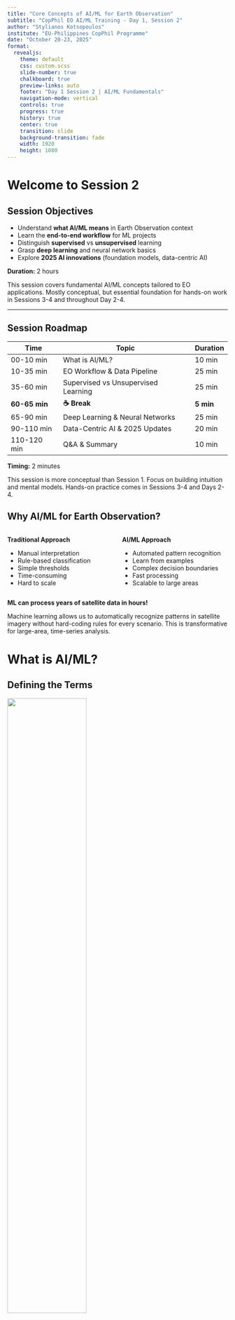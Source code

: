 ```yaml
---
title: "Core Concepts of AI/ML for Earth Observation"
subtitle: "CopPhil EO AI/ML Training - Day 1, Session 2"
author: "Stylianos Kotsopoulos"
institute: "EU-Philippines CopPhil Programme"
date: "October 20-23, 2025"
format:
  revealjs:
    theme: default
    css: custom.scss
    slide-number: true
    chalkboard: true
    preview-links: auto
    footer: "Day 1 Session 2 | AI/ML Fundamentals"
    navigation-mode: vertical
    controls: true
    progress: true
    history: true
    center: true
    transition: slide
    background-transition: fade
    width: 1920
    height: 1080
---
```


# Welcome to Session 2 {background-color="#1e3a8a"}

## Session Objectives

::: {.incremental}
- Understand **what AI/ML means** in Earth Observation context
- Learn the **end-to-end workflow** for ML projects
- Distinguish **supervised** vs **unsupervised** learning
- Grasp **deep learning** and neural network basics
- Explore **2025 AI innovations** (foundation models, data-centric AI)
:::

::: {.fragment}
**Duration:** 2 hours
:::

::: {.notes}
This session covers fundamental AI/ML concepts tailored to EO applications. Mostly conceptual, but essential foundation for hands-on work in Sessions 3-4 and throughout Day 2-4.
:::

---

## Session Roadmap

| Time | Topic | Duration |
|------|-------|----------|
| 00-10 min | What is AI/ML? | 10 min |
| 10-35 min | EO Workflow & Data Pipeline | 25 min |
| 35-60 min | Supervised vs Unsupervised Learning | 25 min |
| **60-65 min** | **☕ Break** | **5 min** |
| 65-90 min | Deep Learning & Neural Networks | 25 min |
| 90-110 min | Data-Centric AI & 2025 Updates | 20 min |
| 110-120 min | Q&A & Summary | 10 min |

::: {.notes}
**Timing:** 2 minutes

This session is more conceptual than Session 1. Focus on building intuition and mental models. Hands-on practice comes in Sessions 3-4 and Days 2-4.
:::

## Why AI/ML for Earth Observation?

::: {.columns}
::: {.column width="50%"}
**Traditional Approach**

- Manual interpretation
- Rule-based classification
- Simple thresholds
- Time-consuming
- Hard to scale
:::

::: {.column width="50%"}
**AI/ML Approach**

- Automated pattern recognition
- Learn from examples
- Complex decision boundaries
- Fast processing
- Scalable to large areas
:::
:::

::: {.fragment}
**ML can process years of satellite data in hours!**
:::

::: {.notes}
Machine learning allows us to automatically recognize patterns in satellite imagery without hard-coding rules for every scenario. This is transformative for large-area, time-series analysis.
:::

# What is AI/ML? {background-color="#0f766e"}

## Defining the Terms

![](/images/ai_ml_dl_venn.png){fig-align="center" width="60%"}

::: {.incremental}
- **Artificial Intelligence (AI):** Broad field of making machines "smart"
- **Machine Learning (ML):** Subset of AI where algorithms learn from data
- **Deep Learning (DL):** Subset of ML using neural networks with many layers
:::

::: {.notes}
AI is the broadest term. Machine Learning is a subset where computer algorithms learn patterns from data without being explicitly programmed. Deep Learning uses neural networks.
:::

## Machine Learning in Simple Terms

::: {.columns}
::: {.column width="50%"}
**Traditional Programming**

```
Rules + Data → Results
```

- Programmer writes explicit rules
- Fixed logic
- Hard to handle complexity
:::

::: {.column width="50%"}
**Machine Learning**

```
Data + Results → Rules
```

- Algorithm learns rules from examples
- Adaptive
- Handles complex patterns
:::
:::

::: {.notes}
In traditional programming, we tell computers what to do step-by-step. In ML, we show examples and the algorithm figures out the pattern.
:::

## ML in Earth Observation Context

::: {.columns}
::: {.column width="50%"}
**Example: Forest vs Non-Forest**

**Traditional:**

```
IF NDVI > 0.6 THEN Forest
ELSE Non-Forest
```

Simple, but breaks easily
:::

::: {.column width="50%"}
**Machine Learning:**

- Show 1000 examples of forest pixels
- Show 1000 examples of non-forest
- Algorithm learns complex patterns
- Works in diverse conditions
:::
:::

![](/images/ml_classification_example.jpg){fig-align="center" width="60%"}

::: {.notes}
A simple NDVI threshold might work in one region but fail in another. ML can learn the nuanced patterns that distinguish forest from non-forest across different conditions.
:::

# The AI/ML Workflow for EO {background-color="#0f766e"}

## End-to-End ML Workflow

![](/images/ml_workflow.png){fig-align="center" width="90%"}

::: {.notes}
This is the typical workflow for any ML project in Earth Observation. Understanding these steps is crucial for successful implementation.
:::

## Step 1: Problem Definition

::: {.columns}
::: {.column width="50%"}
**Key Questions**

- What exactly are we trying to achieve?
- What decisions will this support?
- What level of accuracy is needed?
- What resources are available?
:::

::: {.column width="50%"}
**EO Examples**

- Map rice paddy extent
- Detect flooded areas after typhoon
- Classify land cover types
- Estimate crop yield
- Monitor deforestation
:::
:::

::: {.fragment}
**Clear problem definition = 50% of success**
:::

::: {.notes}
Being clear on the question helps design the solution. "We want to classify land cover in Palawan" is much more actionable than "We want to use AI."
:::

## Step 2: Data Acquisition

::: {.columns}
::: {.column width="50%"}
**Satellite Imagery**

- Sentinel-1/2 (covered in Session 1!)
- Landsat
- Planet
- High-resolution commercial
- Multiple dates/seasons
:::

::: {.column width="50%"}
**Ground Truth / Labels**

- Field surveys
- GPS points
- Existing maps
- Photo interpretation
- Expert knowledge
:::
:::

::: {.fragment}
**Challenge:** Getting quality labels is often hardest part
:::

::: {.notes}
Data acquisition includes both satellite images and the ground truth labels needed to train supervised models. The quality and quantity of labels directly impact model performance.
:::

## Step 3: Data Preprocessing

::: {.incremental}
**For Satellite Imagery:**

- Atmospheric correction (use Level-2A!)
- Cloud masking
- Geometric correction
- Radiometric calibration
- Co-registration (multiple sensors)
- Temporal compositing
:::

::: {.fragment}
**"Garbage In, Garbage Out"** - preprocessing matters!
:::

::: {.notes}
Well-prepared input data is crucial. Even the best model will fail if fed cloudy, misaligned, or uncorrected images.
:::

## Preprocessing Example

::: {.columns}
::: {.column width="50%"}
**Before Preprocessing**

![](/images/before_preprocessing.jpg){width="100%"}

- Clouds present
- Atmospheric haze
- Different dates
:::

::: {.column width="50%"}
**After Preprocessing**

![](/images/after_preprocessing.jpg){width="100%"}

- Clouds masked
- Atmospherically corrected
- Temporal composite
:::
:::

::: {.notes}
Preprocessing transforms raw satellite data into analysis-ready products. This often involves cloud masking and creating composites.
:::

## Step 4: Feature Engineering

::: {.columns}
::: {.column width="50%"}
**What are Features?**

- Input variables for the model
- Derived from raw data
- Informative for the task
:::

::: {.column width="50%"}
**EO Features**

- Spectral bands (Blue, Red, NIR, etc.)
- Spectral indices (NDVI, NDWI)
- Texture measures
- Temporal statistics
- Topography (elevation, slope)
:::
:::

::: {.fragment}
**Deep Learning:** Often learns features automatically!
:::

::: {.notes}
For traditional ML like Random Forest, we engineer features. For deep learning, the network learns features automatically from raw pixels.
:::

## Common EO Features

| **Feature Type** | **Examples** | **What They Capture** |
|------------------|--------------|------------------------|
| **Spectral Bands** | B2, B3, B4, B8 | Reflectance at different wavelengths |
| **Vegetation Indices** | NDVI, EVI, SAVI | Vegetation health, density |
| **Water Indices** | NDWI, MNDWI | Water presence, moisture |
| **Texture** | GLCM variance, entropy | Spatial patterns |
| **Temporal** | Mean, std over time | Phenology, seasonality |
| **Topographic** | Elevation, slope, aspect | Terrain characteristics |

::: {.notes}
Different features highlight different aspects of the landscape. Vegetation indices emphasize green biomass, water indices highlight water bodies, etc.
:::

## Step 5: Model Selection & Training

::: {.columns}
::: {.column width="50%"}
**Model Selection**

Choose based on:

- Problem type (classification vs regression)
- Data size
- Interpretability needs
- Computational resources
:::

::: {.column width="50%"}
**Common EO Models**

- Random Forest
- Support Vector Machines
- Convolutional Neural Networks
- U-Net (segmentation)
- Recurrent networks (time series)
:::
:::

::: {.notes}
Model choice depends on your specific problem, available data, and resources. We'll cover Random Forest on Day 2 and CNNs on Day 3.
:::

## Training Process

![](/images/training_process.png){fig-align="center" width="75%"}

::: {.incremental}
1. **Split data:** Training set (70-80%) & Validation set (20-30%)
2. **Feed training data** to model
3. **Model learns patterns** by adjusting internal parameters
4. **Validate** on unseen validation data
5. **Iterate:** Adjust model or data if needed
:::

::: {.notes}
Training involves feeding labeled examples to the model. The model adjusts its internal parameters to minimize errors on the training data.
:::

## Step 6: Validation & Evaluation

::: {.columns}
::: {.column width="50%"}
**Why Validate?**

- Ensure model generalizes
- Detect overfitting
- Compare different models
- Build confidence
:::

::: {.column width="50%"}
**Evaluation Metrics**

- Overall Accuracy
- Confusion Matrix
- Precision & Recall
- F1-Score
- Kappa coefficient
:::
:::

::: {.fragment}
**Use independent test data - never validate on training data!**
:::

::: {.notes}
Rigorous validation using held-out data ensures the model works on new, unseen examples - not just memorizing training data.
:::

## Confusion Matrix Example

![](/images/confusion_matrix.png){fig-align="center" width="60%"}

::: {.columns}
::: {.column width="50%"}
**What it shows:**

- True Positives (correct predictions)
- False Positives (type I error)
- False Negatives (type II error)
- True Negatives
:::

::: {.column width="50%"}
**Derived Metrics:**

- Precision = TP / (TP + FP)
- Recall = TP / (TP + FN)
- Accuracy = (TP + TN) / Total
:::
:::

::: {.notes}
The confusion matrix shows where your model is making mistakes. This helps identify which classes are being confused.
:::

## Step 7: Deployment

::: {.columns}
::: {.column width="50%"}
**Deployment Options**

- Generate full maps
- Near real-time monitoring
- Operational pipelines
- Decision support systems
- Web applications
:::

::: {.column width="50%"}
**Considerations**

- Model retraining schedule
- Computational requirements
- User interface
- Data updates
- Maintenance plan
:::
:::

::: {.notes}
If the model is satisfactory, deploy it for operational use. This might mean generating maps for entire regions or setting up automatic processing of new satellite images.
:::

## Workflow is Iterative

![](/images/iterative_workflow.png){fig-align="center" width="70%"}

::: {.incremental}
- **Poor validation?** → Go back to data acquisition or model selection
- **New data available?** → Retrain model
- **Requirements change?** → Redefine problem
- **Continuous improvement** is key
:::

::: {.notes}
Real projects are iterative. You often loop back: if validation is poor, you might need more data, different features, or a different model.
:::

# Types of Machine Learning {background-color="#1e3a8a"}

## Main ML Paradigms

![](/images/ml_types.png){fig-align="center" width="75%"}

::: {.incremental}
1. **Supervised Learning** (most common in EO)
2. **Unsupervised Learning** (exploratory analysis)
3. **Semi-supervised Learning** (combines both)
4. **Reinforcement Learning** (less common in EO)
:::

::: {.notes}
We'll focus on supervised and unsupervised learning as these are most relevant for Earth Observation applications.
:::

# Supervised Learning {background-color="#0f766e"}

## What is Supervised Learning?

::: {.columns}
::: {.column width="50%"}
**Definition**

- Learning from **labeled data**
- Known input-output pairs
- Model learns mapping from inputs to outputs
- Like learning with an answer key
:::

::: {.column width="50%"}
![](/images/supervised_learning.png){width="100%"}
:::
:::

::: {.fragment}
**Requires ground truth labels for training**
:::

::: {.notes}
Supervised learning is the most common in EO. The algorithm is given examples with known outcomes (labels) and learns to predict labels for new, unseen data.
:::

## Two Types of Supervised Learning

::: {.columns}
::: {.column width="50%"}
**Classification**

- Predict **categorical** labels
- Discrete classes
- Example outputs: "Forest", "Water", "Urban"

![](/images/classification.jpg){width="100%"}
:::

::: {.column width="50%"}
**Regression**

- Predict **continuous** values
- Numeric outputs
- Example outputs: 25.3 tons/hectare, 15.2°C

![](/images/regression.jpg){width="100%"}
:::
:::

::: {.notes}
Classification assigns data to categories. Regression predicts numeric values. Both require labeled training data.
:::

## Classification Examples in EO

::: {.columns}
::: {.column width="50%"}
**Land Cover Classification**

![](/images/land_cover_classification.jpg){width="100%"}

- Forest, agriculture, urban, water
- Pixel-wise or object-based
- Multi-class problem
:::

::: {.column width="50%"}
**Crop Type Mapping**

![](/images/crop_type_map.jpg){width="100%"}

- Rice, corn, sugarcane
- Seasonal patterns important
- Supports agricultural planning
:::
:::

::: {.notes}
Land cover classification is the classic EO supervised learning task. Each pixel or region is assigned to a class like forest, water, or urban.
:::

## Regression Examples in EO

::: {.columns}
::: {.column width="50%"}
**Biomass Estimation**

![](/images/biomass_estimation.jpg){width="100%"}

- Predict tons of biomass per hectare
- Important for carbon accounting
- Uses SAR and optical data
:::

::: {.column width="50%"}
**Crop Yield Prediction**

![](/images/yield_prediction.jpg){width="100%"}

- Predict tons per hectare
- Seasonal NDVI time series
- Supports food security planning
:::
:::

::: {.notes}
Regression tasks predict continuous values like biomass density, crop yield, soil moisture, or sea surface temperature from satellite data.
:::

## Common Supervised Algorithms

| **Algorithm** | **Strengths** | **EO Applications** |
|---------------|---------------|---------------------|
| **Random Forest** | Handles high dimensions, robust | Land cover, crop classification |
| **SVM** | Effective in high dimensions | Binary classification, change detection |
| **Neural Networks** | Learns complex patterns | Image classification, segmentation |
| **Decision Trees** | Interpretable | Quick classifications |
| **k-NN** | Simple, non-parametric | Local classifications |

::: {.notes}
Different algorithms have different strengths. Random Forest is popular in EO for its robustness and ability to handle many features.
:::

## Supervised Learning Requirements

::: {.incremental}
**Essential:**

1. **Training data** with known labels
2. **Representative samples** covering all classes
3. **Sufficient quantity** (varies by algorithm)
4. **Quality labels** (accurate, consistent)
5. **Independent validation** data
:::

::: {.fragment}
**Challenge:** Getting quality labels is often the bottleneck!
:::

::: {.notes}
Supervised learning needs ground truth. For land cover, this might be field surveys, GPS points, or careful photo interpretation. Quality matters more than quantity!
:::

# Unsupervised Learning {background-color="#0f766e"}

## What is Unsupervised Learning?

::: {.columns}
::: {.column width="50%"}
**Definition**

- Learning from **unlabeled data**
- No known outputs
- Discover hidden patterns
- Like sorting without instructions
:::

::: {.column width="50%"}
![](/images/unsupervised_learning.png){width="100%"}
:::
:::

::: {.fragment}
**Useful for exploratory analysis and finding structure**
:::

::: {.notes}
Unsupervised learning finds patterns or groupings inherent in the data without being told what to look for.
:::

## Clustering: Main Unsupervised Technique

![](/images/clustering_example.png){fig-align="center" width="70%"}

::: {.incremental}
- **Group similar pixels** based on spectral characteristics
- Algorithm decides number of clusters (or you specify)
- **Analyst interprets** what each cluster means
- Example: "Cluster 3 looks like water, Cluster 7 looks like forest"
:::

::: {.notes}
K-means clustering is a common unsupervised method. It groups pixels with similar reflectance, but you have to interpret what those groups mean.
:::

## Unsupervised EO Applications

::: {.columns}
::: {.column width="50%"}
**Change Detection**

- Cluster "before" and "after" images
- Identify changed areas
- No labels needed

**Anomaly Detection**

- Find unusual pixels
- Potential forest disturbance
- Data quality issues
:::

::: {.column width="50%"}
**Initial Exploration**

- Quick overview of spectral classes
- Inform supervised approach
- Generate training samples

**Dimensionality Reduction**

- PCA, t-SNE
- Visualize high-dimensional data
- Feature extraction
:::
:::

::: {.notes}
Unsupervised methods are useful for quick initial analysis or when you don't have ground truth labels. Results need interpretation though.
:::

## Supervised vs Unsupervised

| **Aspect** | **Supervised** | **Unsupervised** |
|------------|----------------|------------------|
| **Labels** | Required | Not needed |
| **Accuracy** | Generally higher | Lower, needs interpretation |
| **Use Case** | Precise classification | Exploration, pattern discovery |
| **Effort** | High (collecting labels) | Low (no labels) |
| **Output** | Predefined classes | Discovered clusters |
| **Control** | High (you define classes) | Low (algorithm decides groups) |

::: {.notes}
Supervised methods generally yield more accurate results when good training data is available. Unsupervised is useful when labels are unavailable or for exploratory work.
:::

## Which to Choose?

::: {.columns}
::: {.column width="50%"}
**Use Supervised When:**

- You have ground truth labels
- Need specific classes
- Accuracy is critical
- Operational application
:::

::: {.column width="50%"}
**Use Unsupervised When:**

- No labels available
- Exploratory analysis
- Discovering unknown patterns
- Quick initial assessment
:::
:::

::: {.fragment}
**In practice:** Often combine both approaches!
:::

::: {.notes}
Most operational EO applications use supervised learning because accuracy and specific class definitions are important. Unsupervised helps with initial exploration.
:::

---

## ☕ 5-Minute Break {background-color="#7c3aed"}

::: {.r-fit-text}
**Stretch Break**

Stand up • Grab water • Back in 5 minutes
:::

::: {.notes}
**Timing:** 5 minutes

**Instructor Actions:**
- Announce break
- Mention we'll dive into deep learning next
- Be available for quick questions

**When Resuming:**
- Quick recap: "We've covered ML basics, workflow, supervised/unsupervised. Now: deep learning!"
:::

---

# Introduction to Deep Learning {background-color="#1e3a8a"}

## What is Deep Learning?

::: {.columns}
::: {.column width="60%"}
**Deep Learning = Neural Networks with Many Layers**

- Subset of machine learning
- "Deep" refers to multiple layers
- Automatically learns features
- Excels at image analysis
- Data-hungry
:::

::: {.column width="40%"}
![](/images/deep_learning_layers.png){width="100%"}
:::
:::

::: {.notes}
Deep learning is essentially about neural networks with many layers (dozens or even hundreds). These "deep" networks can capture very complex relationships.
:::

## Neural Networks: Building Blocks

![](/images/neuron_diagram.png){fig-align="center" width="70%"}

::: {.incremental}
**Artificial Neuron:**

1. Takes multiple inputs
2. Multiplies each by a **weight**
3. Adds a **bias**
4. Applies **activation function**
5. Produces output
:::

::: {.notes}
A single neuron is like a logistic regression unit. It takes inputs, applies weights, and uses an activation function to produce an output.
:::

## Neural Network Architecture

![](/images/neural_network_architecture.png){fig-align="center" width="80%"}

::: {.columns}
::: {.column width="50%"}
**Layers:**

- **Input Layer:** Receives data (e.g., pixel values)
- **Hidden Layers:** Process and transform
- **Output Layer:** Final prediction
:::

::: {.column width="50%"}
**Connections:**

- Each neuron connects to next layer
- Weights on connections
- Information flows forward
:::
:::

::: {.notes}
Neurons are organized into layers. The input layer receives data (pixel values), hidden layers progressively extract features, and the output layer makes predictions.
:::

## Key Concepts

::: {.incremental}
**Activation Functions**

- Introduce non-linearity
- Common: ReLU, Sigmoid, Tanh
- Allow network to learn complex patterns

**Weights and Biases**

- Parameters the network learns
- Millions of parameters in deep networks
- Adjusted during training

**Forward Propagation**

- Data flows input → output
- Generate prediction
:::

::: {.notes}
Activation functions are crucial - they allow neural networks to learn non-linear relationships. Without them, the network would just be linear regression!
:::

## How Neural Networks Learn

![](/images/training_loop.png){fig-align="center" width="75%"}

::: {.incremental}
1. **Forward pass:** Input data, get prediction
2. **Calculate loss:** How wrong is the prediction?
3. **Backpropagation:** Calculate gradients
4. **Update weights:** Adjust to reduce error
5. **Repeat:** Thousands of times (epochs)
:::

::: {.notes}
Training adjusts weights to minimize error. This happens through backpropagation - computing gradients and updating weights in the direction that reduces loss.
:::

## Loss Functions

::: {.columns}
::: {.column width="50%"}
**Classification**

**Cross-Entropy Loss**

- Measures classification error
- Higher penalty for confident wrong predictions
- Standard for multi-class problems
:::

::: {.column width="50%"}
**Regression**

**Mean Squared Error**

$$MSE = \frac{1}{n}\sum_{i=1}^{n}(y_i - \hat{y}_i)^2$$

- Measures prediction error
- Squared difference from true value
:::
:::

::: {.notes}
Loss functions quantify "how bad" predictions are. The training process tries to minimize this loss by adjusting weights.
:::

## Optimizers

::: {.columns}
::: {.column width="50%"}
**Stochastic Gradient Descent (SGD)**

- Basic optimizer
- Updates weights based on gradients
- Learning rate controls step size
:::

::: {.column width="50%"}
**Adam Optimizer**

- Adaptive learning rates
- Faster convergence
- Most popular for deep learning
- Generally works well
:::
:::

::: {.fragment}
**You don't need to implement these - frameworks do it for you!**
:::

::: {.notes}
Optimizers determine how weights are updated. Adam is the most popular because it adapts learning rates automatically and generally converges faster than SGD.
:::

## Convolutional Neural Networks (CNNs)

![](/images/cnn_architecture.png){fig-align="center" width="85%"}

::: {.incremental}
**Specialized for images:**

- **Convolutional layers:** Detect spatial patterns
- **Pooling layers:** Reduce dimensionality
- **Fully connected layers:** Final classification
- Automatically learn features (edges, textures, objects)
:::

::: {.notes}
CNNs are neural networks specialized for grid data like images. They use convolutional layers to automatically extract spatial features.
:::

## How CNNs Process Images

![](/images/cnn_feature_extraction.png){fig-align="center" width="80%"}

::: {.incremental}
**Hierarchical Feature Learning:**

- **Early layers:** Detect edges, simple patterns
- **Middle layers:** Detect textures, parts
- **Later layers:** Detect objects, scenes
- **No manual feature engineering needed!**
:::

::: {.notes}
CNNs learn increasingly complex features at each layer. Early layers detect edges, later layers detect whole objects. This happens automatically during training!
:::

## CNNs in Earth Observation

::: {.columns}
::: {.column width="50%"}
**Applications:**

- Image classification
- Object detection (ships, buildings)
- Semantic segmentation (pixel-wise)
- Change detection
- Super-resolution
:::

::: {.column width="50%"}
**Advantages:**

- Learn features automatically
- Handle spatial context
- State-of-the-art performance
- Transfer learning possible
:::
:::

![](/images/cnn_eo_examples.jpg){fig-align="center" width="70%"}

::: {.notes}
CNNs have achieved state-of-the-art results in many EO tasks. They can learn to recognize complex patterns without manual feature engineering.
:::

## Popular CNN Architectures for EO

| **Architecture** | **Year** | **Key Innovation** | **EO Use Cases** |
|------------------|----------|-------------------|------------------|
| **ResNet** | 2015 | Residual connections | Classification, backbone for detection |
| **U-Net** | 2015 | Skip connections | Semantic segmentation, flood mapping |
| **EfficientNet** | 2019 | Compound scaling | Efficient classification, mobile deployment |
| **DeepLabv3+** | 2018 | Atrous convolution | Land cover segmentation |
| **YOLOv8** | 2023 | Real-time detection | Object detection, ship/vehicle counting |

::: {.fragment}
**ResNet and EfficientNet are most popular backbones for EO**
:::

::: {.notes}
These are proven architectures widely used in EO. ResNet-50 is often the starting point for transfer learning. U-Net dominates semantic segmentation tasks.
:::

## ResNet: Residual Networks

![](/images/resnet_residual_block.png){fig-align="center" width="70%"}

::: {.columns}
::: {.column width="60%"}
**Key Innovation: Skip Connections**

- Allows training very deep networks (50, 101, 152 layers)
- Solves vanishing gradient problem
- Identity mapping preserves information

**Common Variants:**
- ResNet-50 (25M parameters)
- ResNet-101 (44M parameters)
- ResNet-152 (60M parameters)
:::

::: {.column width="40%"}
**EO Applications:**

- Pre-trained on ImageNet
- Fine-tune for EO tasks
- Backbone for object detection
- Transfer learning baseline

**Performance:**
- Top-5 error: 3.57% (ImageNet)
- Works well with 10k+ images
:::
:::

::: {.notes}
ResNet revolutionized deep learning by enabling training of very deep networks. Skip connections allow gradients to flow directly through the network.
:::

## U-Net for Semantic Segmentation

![](/images/unet_architecture.png){fig-align="center" width="80%"}

::: {.incremental}
**Architecture:**
- **Encoder (contracting path):** Captures context
- **Decoder (expanding path):** Enables precise localization
- **Skip connections:** Combine low & high-level features

**Why Dominant in EO:**
- Works with small datasets (hundreds of images)
- Precise pixel-wise predictions
- Perfect for segmentation tasks
:::

::: {.fragment}
**EO Applications:** Flood mapping, land cover, building footprints, crop fields
:::

::: {.notes}
U-Net is THE architecture for semantic segmentation in EO. Originally designed for biomedical image segmentation, it's now standard for pixel-wise classification tasks.
:::

## Deep Learning Frameworks

::: {.columns}
::: {.column width="50%"}
**TensorFlow / Keras**

![](/images/tensorflow_logo.png){width="150px"}

- Google's framework
- High-level Keras API
- Production-ready
- Large ecosystem
:::

::: {.column width="50%"}
**PyTorch**

![](/images/pytorch_logo.png){width="150px"}

- Facebook's framework
- Pythonic and intuitive
- Popular in research
- Flexible
:::
:::

::: {.fragment}
**We'll use TensorFlow/Keras in this training**
:::

::: {.notes}
You don't implement backpropagation yourself - frameworks like TensorFlow and PyTorch handle the math. You just define the architecture and provide data.
:::

## Deep Learning Considerations

::: {.columns}
::: {.column width="50%"}
**Advantages:**

- Automatic feature learning
- State-of-the-art accuracy
- Handles complex patterns
- Scales to big data
:::

::: {.column width="50%"}
**Challenges:**

- Requires lots of training data
- Computationally intensive (need GPUs)
- Less interpretable ("black box")
- Harder to debug
:::
:::

::: {.fragment}
**Start simple (Random Forest), move to DL when you have data and compute**
:::

::: {.notes}
Deep learning is powerful but data-hungry and computationally expensive. For many EO tasks, simpler models like Random Forest work well with less data.
:::

# Benchmark Datasets for EO {background-color="#0f766e"}

## Why Benchmark Datasets Matter

::: {.incremental}
1. **Standardized Evaluation** - Compare algorithms objectively
2. **Training Resources** - Pre-labeled data for model training
3. **Transfer Learning** - Pre-train on large datasets, fine-tune locally
4. **Research Reproducibility** - Enable comparison across studies
5. **Community Building** - Shared resources accelerate progress
:::

::: {.fragment}
**You don't need to label everything from scratch!**
:::

::: {.notes}
Benchmark datasets are crucial for EO ML. They provide labeled training data and enable fair comparison of methods across research groups worldwide.
:::

## EuroSAT: Land Cover Classification

::: {.columns}
::: {.column width="60%"}
**Specifications:**
- **Images:** 27,000 labeled patches
- **Classes:** 10 land cover types
- **Size:** 64×64 pixels
- **Bands:** All 13 Sentinel-2 bands
- **Source:** European cities

**10 Classes:**
Annual Crop • Forest • Herbaceous Vegetation • Highway • Industrial • Pasture • Permanent Crop • Residential • River • Sea/Lake
:::

::: {.column width="40%"}
![](/images/eurosat_classes.png){width="100%"}

**Achievement:**
**98.57% accuracy** with CNNs

**Why Popular:**
- Sentinel-2 based
- Balanced classes
- Easy to use
:::
:::

::: {.notes}
EuroSAT is one of the most popular benchmarks for EO classification. Based on Sentinel-2, making it highly relevant for operational applications. Great starting point for CNN experiments.
:::

## BigEarthNet: Large-Scale Multi-Label

::: {.columns}
::: {.column width="50%"}
**Massive Scale:**
- **Images:** 590,326 Sentinel-2 patches
- **Coverage:** 10 European countries
- **Labels:** 43 land cover classes
- **Multi-label:** Multiple classes per image
- **Multi-modal:** Optical + SAR version

**Real-World Complexity:**
- Forest + Water
- Urban + Agricultural
- Reflects actual landscapes
:::

::: {.column width="50%"}
![](/images/bigearth_multilabel.jpg){width="100%"}

**Why Different:**

Unlike EuroSAT (single label), BigEarthNet has multiple overlapping classes - more realistic!

**Access:**
- bigearth.net
- TensorFlow Datasets
- Papers With Code
:::
:::

::: {.notes}
BigEarthNet's multi-label nature makes it more challenging but also more realistic. Essential for semantic segmentation research and testing advanced architectures.
:::

## xView: Object Detection Benchmark

::: {.columns}
::: {.column width="50%"}
**Specifications:**
- **Objects:** >1 million annotated
- **Classes:** 60 object types
- **Resolution:** 0.3m (WorldView-3)
- **Area:** >1,400 km²
- **Annotations:** Bounding boxes

**Object Categories:**
- Buildings & infrastructure
- Vehicles (cars, trucks, aircraft)
- Ships & maritime
- Storage tanks
- Construction equipment
:::

::: {.column width="50%"}
![](/images/xview_samples.jpg){width="100%"}

**Created for disaster response**

**Applications:**
- YOLO training
- Faster R-CNN
- Small object detection
- Infrastructure mapping
:::
:::

::: {.notes}
xView is THE benchmark for object detection in satellite imagery. Created for disaster response applications, now widely used for testing detection algorithms like YOLO and Faster R-CNN.
:::

## Philippine Data Resources

::: {.columns}
::: {.column width="50%"}
**PRiSM (PhilRice)**
- Rice area maps (wet/dry season)
- Planting dates & growth stages
- Yield estimates
- Since 2014
- https://prism.philrice.gov.ph/

**PhilSA Products**
- Flood extent maps (DATOS)
- Mangrove extent mapping
- Land cover classifications
- Disaster damage assessments
:::

::: {.column width="50%"}
**DOST-ASTI Outputs**
- DATOS rapid flood mapping
- Hazard susceptibility maps
- AI-powered damage assessment
- hazardhunter.georisk.gov.ph

**NAMRIA Geoportal**
- National land cover (2020)
- Topographic basemaps
- Administrative boundaries
- Digital Elevation Models
- www.geoportal.gov.ph
:::
:::

::: {.fragment}
**Use these as training/validation data - don't start from scratch!**
:::

::: {.notes}
Philippine agencies have produced operational EO products that can serve as training or validation data for your ML models. Leverage existing work!
:::

# Data-Centric AI & 2025 Innovations {background-color="#1e3a8a"}

## Paradigm Shift: Model-Centric vs Data-Centric

![](/images/model_vs_data_centric.png){fig-align="center" width="80%"}

::: {.columns}
::: {.column width="50%"}
**Model-Centric (Traditional)**

- Focus on improving algorithms
- Keep data fixed
- Try different models
- Tune hyperparameters
:::

::: {.column width="50%"}
**Data-Centric (Modern)**

- Focus on improving data
- Keep model fixed
- Clean and augment data
- Better annotations
:::
:::

::: {.notes}
A lot of early ML progress focused on model algorithms. Data-Centric AI, popularized by Andrew Ng, advocates that improving your data often yields bigger gains.
:::

## Why Data-Centric Matters for EO

::: {.incremental}
**EO-Specific Data Challenges:**

- Cloud contamination
- Atmospheric effects
- Sensor artifacts and noise
- Label uncertainty
- Geographic variability
- Temporal dynamics
- Class imbalance
:::

::: {.fragment}
**"Better data beats a cleverer model" in most cases**
:::

::: {.notes}
In EO, the "food" you feed your AI matters more than fancy model tweaks. Cloudy images, mislabeled points, or biased samples can derail any model.
:::

## 2025 Research: Data Efficiency

![](/images/data_efficiency_research.png){fig-align="center" width="70%"}

**Key Finding (ArXiv 2025):**

::: {.incremental}
- Some EO datasets reach **optimal accuracy with <20% of temporal instances**
- **Single band** from single modality can be sufficient
- Data efficiency crucial for operational systems
- Quality over quantity
:::

::: {.notes}
Recent research shows you don't always need all available data. Smart selection of temporal instances and bands can achieve similar accuracy with much less data.
:::

## Four Pillars of Data-Centric AI

::: {.columns}
::: {.column width="50%"}
**1. Data Quality**

![](/images/data_quality.jpg){width="100%"}

- Cloud/shadow removal
- Atmospheric correction
- Sensor calibration
- Geometric accuracy
:::

::: {.column width="50%"}
**2. Data Quantity**

![](/images/data_quantity.jpg){width="100%"}

- Sufficient training samples
- Balanced classes
- Data augmentation
- Transfer learning
:::
:::

## Four Pillars (Continued)

::: {.columns}
::: {.column width="50%"}
**3. Data Diversity**

![](/images/data_diversity.jpg){width="100%"}

- Multiple seasons
- Different regions
- Various conditions
- Class variations
:::

::: {.column width="50%"}
**4. Label Quality**

![](/images/label_quality.jpg){width="100%"}

- Clear definitions
- Consistent protocols
- Expert validation
- Accurate geolocation
:::
:::

::: {.notes}
These four aspects - quality, quantity, diversity, and labels - determine model success more than architectural choices.
:::

# Data Quality {background-color="#0f766e"}

## Data Quality in EO

::: {.columns}
::: {.column width="50%"}
**Common Issues:**

- Clouds and shadows
- Haze and aerosols
- Sensor artifacts (striping, banding)
- Geometric misalignment
- Radiometric inconsistencies
- Mixed pixels at boundaries
:::

::: {.column width="50%"}
**Solutions:**

- Use Level-2A products
- Rigorous cloud masking
- Quality flag filtering
- Multi-temporal compositing
- Validation checks
- Document preprocessing
:::
:::

::: {.notes}
Satellite data can be noisy. Cloud masking, using atmospherically corrected products, and careful preprocessing are essential.
:::

## Quality Example: Cloud Masking

::: {.columns}
::: {.column width="50%"}
**Without Cloud Masking**

![](/images/with_clouds.jpg){width="100%"}

- Clouds misclassified
- Shadows cause errors
- Poor model performance
:::

::: {.column width="50%"}
**With Proper Masking**

![](/images/clouds_masked.jpg){width="100%"}

- Clean training data
- Accurate classifications
- Better generalization
:::
:::

::: {.fragment}
**One cloudy image can ruin your training data!**
:::

::: {.notes}
Even a few cloudy training samples can teach the model wrong patterns. Rigorous cloud masking is non-negotiable.
:::

# Data Quantity {background-color="#0f766e"}

## How Much Data Do You Need?

::: {.incremental}
**Depends on:**

- Model complexity (DL needs more)
- Problem difficulty
- Class separability
- Available features

**General Guidelines:**

- **Traditional ML:** 100s to 1000s of samples per class
- **Deep Learning:** 1000s to 10,000s per class
- **Transfer Learning:** Can work with 100s per class
:::

::: {.notes}
Deep learning is data-hungry. Random Forest can work with smaller datasets. Transfer learning (starting from pre-trained models) reduces data requirements.
:::

## Data Augmentation

![](/images/data_augmentation.jpg){fig-align="center" width="80%"}

::: {.incremental}
**Techniques:**

- Rotation (90°, 180°, 270°)
- Flipping (horizontal, vertical)
- Brightness/contrast adjustment
- Adding noise
- Elastic deformations
:::

::: {.fragment}
**Result:** 10x more training samples from existing data!
:::

::: {.notes}
Data augmentation synthetically increases dataset size by creating modified versions of existing samples. This helps models generalize better.
:::

## Transfer Learning

![](/images/transfer_learning.png){fig-align="center" width="75%"}

::: {.columns}
::: {.column width="50%"}
**Concept:**

- Start with model pre-trained on large dataset
- Fine-tune on your specific task
- Requires much less data
:::

::: {.column width="50%"}
**EO Applications:**

- Use ImageNet pre-trained models
- NASA-IBM Geospatial Foundation Model
- Domain-specific pre-training
:::
:::

::: {.notes}
Transfer learning leverages knowledge learned on large datasets and adapts it to your specific problem with much less data.
:::

# Data Diversity {background-color="#0f766e"}

## Why Diversity Matters

::: {.columns}
::: {.column width="50%"}
**Problem: Biased Training**

![](/images/biased_training.jpg){width="100%"}

- All samples from one season
- One geographic region only
- Similar conditions
- **Result:** Model fails elsewhere
:::

::: {.column width="50%"}
**Solution: Diverse Training**

![](/images/diverse_training.jpg){width="100%"}

- Multiple seasons
- Different regions
- Various conditions
- **Result:** Model generalizes
:::
:::

::: {.notes}
Models trained on narrow datasets often fail when deployed in different conditions. Diversity in training data leads to better generalization.
:::

## Sources of Diversity Needed

::: {.incremental}
**Temporal Diversity:**

- Different seasons (wet/dry)
- Multiple years
- Phenological stages

**Geographic Diversity:**

- Different regions
- Various elevations
- Coastal vs inland

**Atmospheric Diversity:**

- Clear vs hazy days
- Different solar angles
- Seasonal lighting

**Class Diversity:**

- Variations within classes
- Edge cases
- Transitional zones
:::

::: {.notes}
For robust models, ensure your training data covers the range of conditions the model will encounter in operational use.
:::

## Example: Urban Classification

::: {.columns}
::: {.column width="50%"}
**Poor Diversity**

- Only Metro Manila samples
- Only concrete roofs
- Only high-density areas
- **Fails** in other cities
:::

::: {.column width="50%"}
**Good Diversity**

- Large cities, small towns
- Various roof materials (concrete, metal, nipa)
- Different architectural styles
- Different densities
- **Works** across Philippines
:::
:::

::: {.notes}
If training only on Metro Manila, the model might not recognize small towns or rural settlements with different characteristics.
:::

# Label Quality {background-color="#0f766e"}

## Label Quality is Critical

::: {.columns}
::: {.column width="50%"}
**Common Label Issues:**

- Mislabeled samples
- Positional errors (GPS drift)
- Temporal mismatch (old labels, new image)
- Ambiguous classes
- Inconsistent definitions
- Mixed pixels
:::

::: {.column width="50%"}
**Impact:**

- Model learns wrong patterns
- Contradictory signals
- Poor generalization
- Low confidence predictions
- Wasted compute
:::
:::

::: {.fragment}
**One bad label can corrupt model learning!**
:::

::: {.notes}
Ground truth labels might have errors - GPS inaccuracy, outdated information, or human mistakes. These errors propagate to model predictions.
:::

## Label Quality Best Practices

::: {.incremental}
**1. Clear Class Definitions**

- Write explicit criteria
- Provide examples
- Define edge cases
- Document ambiguities

**2. Consistent Protocols**

- Standard operating procedures
- Same interpretation rules
- Calibration sessions
- Regular training for labelers

**3. Multiple Annotators**

- Independent labeling
- Compare for consistency
- Resolve disagreements
- Build consensus labels

**4. Expert Validation**

- Domain experts review samples
- Random quality checks
- Iterative improvement
:::

::: {.notes}
Invest time in defining classes clearly and training labelers. Consistency matters more than speed.
:::

## Label Quality Example

::: {.columns}
::: {.column width="50%"}
**Poor Labels**

![](/images/poor_labels.jpg){width="100%"}

- "Forest" defined inconsistently
- Mixed with shrubland
- Temporal mismatch
- Positional errors
:::

::: {.column width="50%"}
**High-Quality Labels**

![](/images/good_labels.jpg){width="100%"}

- Clear forest definition
- Careful boundary delineation
- Image-label temporal match
- Validated position
:::
:::

::: {.notes}
High-quality labels are worth the effort. A smaller dataset with accurate labels often outperforms a larger dataset with noisy labels.
:::

## ALaM Project: Addressing Labels

![](/images/alam_project.jpg){fig-align="center" width="70%"}

::: {.incremental}
**DOST-ASTI's Automated Labeling Machine**

- Automates labeling process
- Crowdsourcing capabilities
- Expert validation workflow
- **Addresses EO's biggest bottleneck**
:::

::: {.notes}
Remember from Session 1: DOST-ASTI's ALaM project specifically addresses the label quality and quantity challenge through automation and crowdsourcing.
:::

# Practical Data-Centric Tips {background-color="#0f766e"}

## Data-Centric Workflow

::: {.incremental}
**Before Training:**

1. **Audit your data:** Visualize samples, check distributions
2. **Clean aggressively:** Remove clouds, fix labels, filter outliers
3. **Balance classes:** Address imbalances through sampling or augmentation
4. **Document everything:** Track data sources, preprocessing, versions

**During Training:**

5. **Analyze errors:** Which samples does model get wrong?
6. **Identify patterns:** Are errors systematic? (e.g., all in one region)
7. **Fix data:** Add more diverse samples, improve labels
8. **Iterate:** Retrain with better data
:::

::: {.notes}
Data-centric approach means continuously improving data quality based on model feedback. Look at errors to understand what data you're missing.
:::

## Data Quality Checklist

::: {.incremental}
- [ ] Atmospherically corrected (Level-2A)?
- [ ] Clouds and shadows masked?
- [ ] Geometric alignment verified?
- [ ] Temporal consistency checked?
- [ ] Label accuracy validated?
- [ ] Classes clearly defined?
- [ ] Training data balanced?
- [ ] Geographic diversity ensured?
- [ ] Seasonal coverage adequate?
- [ ] Edge cases included?
- [ ] Quality flags documented?
:::

::: {.notes}
Use this checklist before training any model. Addressing data issues upfront saves time and improves results.
:::

## Case Study: Better Data = Better Results

::: {.columns}
::: {.column width="50%"}
**Scenario:**

Coral reef mapping project

**Initial Results:**

- 70% accuracy
- Fails in turbid water
- Confuses reef with sand

**Problem Identified:**

All training data from clear water
:::

::: {.column width="50%"}
**Data-Centric Solution:**

1. Add turbid water samples
2. Include reef-sand transition zones
3. More diverse depths
4. Improve label precision

**New Results:**

- **90% accuracy**
- Works in turbid water
- Better boundary detection
:::
:::

::: {.fragment}
**10x improvement from better data, same model!**
:::

::: {.notes}
Real example of how data improvements had bigger impact than model tuning. The data was the key, not the algorithm.
:::

# 2025 Developments {background-color="#1e3a8a"}

## Foundation Models for EO

![](/images/foundation_models.png){fig-align="center" width="75%"}

::: {.incremental}
**What are Foundation Models?**

- Large models pre-trained on massive EO datasets
- Learn general representations
- Fine-tune for specific tasks
- **Dramatically reduce labeled data needs**

**Examples (2025):**

- **NASA-IBM Geospatial Foundation Model** (open-source, Aug 2024)
- **Prithvi** (IBM/NASA/ESA collaboration)
- **Clay Foundation Model** (open-source)
- Planet Labs + Anthropic Claude integration
:::

::: {.notes}
**Timing:** 4 minutes

**Key Points:**
- **2025 Update:** Foundation models are THE major innovation in EO AI
- NASA-IBM model released August 2024 as open-source
- Trained on massive Sentinel-2 datasets (1 billion parameters)
- Can be fine-tuned with just hundreds of labeled samples (vs thousands before)
- **Philippine Application:** Use foundation models to jumpstart projects with limited labeled data

**Example:**
"Instead of manually labeling 10,000 images for rice mapping, fine-tune Prithvi with just 500 samples and achieve similar accuracy"
:::

## On-Board AI Processing

![](/images/onboard_ai.jpg){fig-align="center" width="70%"}

::: {.columns}
::: {.column width="50%"}
**ESA Φsat-2 (Launched 2024)**

- 22×10×33 cm CubeSat
- Onboard AI computer (Intel Myriad X VPU)
- Real-time cloud detection
- Process before downlink
- **Saves bandwidth**
:::

::: {.column width="50%"}
**Satellogic Edge Computing**

- "AI First" satellites
- Onboard GPUs
- Real-time processing
- Immediate insights
- Ship/object detection
:::
:::

::: {.notes}
**Timing:** 3 minutes

**Key Points:**
- **2025 Update:** On-board AI is operational on multiple satellites
- ESA's Φsat-2 launched 2024 with Intel AI chip
- Processes images on-orbit before transmitting
- Use case: Only download cloud-free portions, save 90% bandwidth
- Future: Real-time disaster detection from space

**Philippine Relevance:**
"Imagine typhoon damage detected and reported automatically from orbit within minutes, not hours"
:::

## Self-Supervised Learning

::: {.columns}
::: {.column width="60%"}
**Concept:**

- Learn from **unlabeled data**
- Define pretext tasks (e.g., predict missing patches)
- Model learns useful representations
- Fine-tune with small labeled dataset

**Why Important for EO:**

- Abundance of unlabeled satellite imagery
- High cost of labeling
- Improves transferability
:::

::: {.column width="40%"}
![](/images/self_supervised.png){width="100%"}
:::
:::

::: {.notes}
Self-supervised learning is particularly relevant for EO due to abundance of unlabeled imagery. Models learn useful features without expensive labeling.
:::

## Explainable AI (XAI)

![](/images/xai_methods.png){fig-align="center" width="75%"}

::: {.incremental}
**Why XAI Matters:**

- Understand model decisions
- Build trust in AI systems
- Debug and improve models
- Regulatory compliance

**Methods:**

- **SHAP:** Feature importance
- **LIME:** Local explanations
- **Grad-CAM:** Visual attention maps
- **Saliency Maps:** What pixels matter?
:::

::: {.notes}
As AI systems make important decisions (disaster response, resource allocation), understanding why they make those decisions becomes crucial.
:::

# Summary & Key Takeaways {background-color="#1e3a8a"}

## What We Covered

::: {.incremental}
1. **AI/ML Basics:** What it is and why it's powerful for EO
2. **ML Workflow:** 7-step process from problem to deployment
3. **Supervised Learning:** Classification and regression with labeled data
4. **Unsupervised Learning:** Clustering and pattern discovery
5. **Deep Learning:** Neural networks and CNNs for images
6. **Data-Centric AI:** Quality, quantity, diversity, labels
7. **2025 Trends:** Foundation models, on-board AI, XAI
:::

::: {.notes}
We've covered the fundamental concepts you need to understand before diving into hands-on implementation.
:::

## Key Takeaways

::: {.incremental}
**1. Focus on Data First**

- Quality beats quantity
- Diversity enables generalization
- Good labels are gold

**2. Start Simple**

- Try traditional ML before deep learning
- Random Forest is often enough
- Add complexity only when needed

**3. Iterate Continuously**

- Analyze errors
- Improve data
- Retrain models
- Deployment is not the end
:::

::: {.notes}
These principles will serve you well throughout your AI/ML journey. Data quality and iterative improvement are more important than fancy algorithms.
:::

## Practical Advice

::: {.incremental}
**For Your Projects:**

- **Define the problem clearly** before collecting data
- **Invest in high-quality training data** - it's worth it
- **Validate rigorously** on independent data
- **Document everything** (data sources, preprocessing, model versions)
- **Start with baselines** (simple models, existing methods)
- **Iterate based on errors** - let failures guide improvements
- **Consider operational constraints** early
:::

::: {.notes}
These practical tips come from real-world experience. Following them will save you time and frustration.
:::

## The Data-Centric Mindset

::: {.columns}
::: {.column width="50%"}
**When model performs poorly, ask:**

1. Is my data clean?
2. Are labels accurate?
3. Is training data representative?
4. Do I have enough diversity?
5. Are there systematic biases?
:::

::: {.column width="50%"}
**Before trying:**

- More complex model
- More epochs
- Different hyperparameters
- New architecture

**Check your data first!**
:::
:::

::: {.fragment}
**"Better data beats a cleverer model" - Andrew Ng**
:::

::: {.notes}
Adopt a data-centric mindset. When models underperform, investigate data issues before blaming the algorithm.
:::

## Connection to Sessions 3 & 4

::: {.columns}
::: {.column width="50%"}
**Session 3: Python Basics**

- Load and explore data
- GeoPandas (vector)
- Rasterio (raster)
- **Foundation for all ML work**
:::

::: {.column width="50%"}
**Session 4: Google Earth Engine**

- Access Sentinel data at scale
- Cloud masking (data quality!)
- Temporal compositing
- Export for ML workflows
:::
:::

::: {.fragment}
**Everything builds on these concepts!**
:::

::: {.notes}
The hands-on sessions this afternoon put these concepts into practice. You'll actually work with data and see these principles in action.
:::

## Looking Ahead: Days 2-4

::: {.columns}
::: {.column width="50%"}
**Day 2:**

- Random Forest classification
- Land cover mapping
- CNN basics
- TensorFlow/Keras intro
:::

::: {.column width="50%"}
**Days 3-4:**

- U-Net for segmentation
- Flood mapping (DRR focus)
- Time series with LSTMs
- Foundation models
- Explainable AI
:::
:::

::: {.notes}
Over the next three days, we'll implement these concepts in real EO applications for DRR, CCA, and NRM.
:::

## Resources for Continued Learning

::: {.incremental}
**Online Courses:**

- NASA ARSET: ML for Earth Science
- EO College: Introduction to ML for EO
- Coursera: Machine Learning (Andrew Ng)
- Fast.ai: Practical Deep Learning

**Papers & Tutorials:**

- "Data-Centric ML for Earth Observation" (ArXiv 2025)
- Google Earth Engine tutorials
- TensorFlow Earth Observation tutorials

**Communities:**

- SkAI-Pinas network
- Digital Space Campus (CopPhil)
- DIMER model repository
:::

::: {.notes}
These resources will support your continued learning after the training. The Digital Space Campus will have all our materials for reference.
:::

## Session Summary

**What We Covered:**

::: {.incremental}
✅ AI/ML/DL definitions and relationships  
✅ End-to-end ML workflow for EO  
✅ Supervised learning (classification, regression)  
✅ Unsupervised learning (clustering)  
✅ Deep learning & CNNs for satellite imagery  
✅ Data-centric AI philosophy  
✅ **2025 innovations:** Foundation models, on-board AI  
:::

::: {.notes}
**Timing:** 2 minutes

You now have conceptual foundation for all ML work in this course. Sessions 3-4 today and Days 2-4 will implement these concepts.
:::

---

## Q&A

::: {.columns}
::: {.column width="50%"}
**AI/ML Concepts**

- Supervised vs unsupervised?
- When to use deep learning?
- Foundation models for my use case?
:::

::: {.column width="50%"}
**Practical Questions**

- Data quality challenges?
- Label collection strategies?
- Computing requirements?
:::
:::

::: {.notes}
**Timing:** 5-8 minutes for Q&A

**Common Questions:**
- "Do I need a GPU?" → Not for Random Forest, yes for deep learning
- "How many labels do I need?" → Depends: 100s with foundation models, 1000s for CNN from scratch
- "Which algorithm should I use?" → Start simple (RF), then deep learning if needed
- "Can I use foundation models for Philippines?" → Yes! They're global and open-source
:::

# Next: Session 3 {background-color="#0f766e"}

## Hands-on Python for Geospatial Data

**Coming up after 15-minute break:**

- Google Colab environment setup
- GeoPandas for vector data
- Rasterio for raster data
- Work with Philippine boundaries
- Load and visualize Sentinel-2 imagery
- Calculate NDVI

::: {.fragment}
**Get ready to code! 💻**
:::

# Thank You! {background-color="#1e3a8a"}

## Resources

**Foundation Models:**  
NASA-IBM Geospatial: <https://huggingface.co/ibm-nasa-geospatial>  
Prithvi: <https://github.com/NASA-IMPACT/Prithvi>  
Clay: <https://clay-foundation.github.io>

**Learning:**  
NASA ARSET: <https://appliedsciences.nasa.gov/arset>  
EO College: <https://eo-college.org>  
SkAI-Pinas: <https://asti.dost.gov.ph/skai-pinas>

::: {.notes}
**Session 2 Complete!**

15-minute break before Session 3. Make sure participants have:
- Google Colab access working
- GEE account registration started (will finalize in Session 4)
:::
